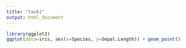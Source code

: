 ```yaml
---
title: "task1"
output: html_document
---
```


```r
library(ggplot2)
ggplot(data=iris, aes(x=Species, y=Sepal.Length)) + geom_point()

```
